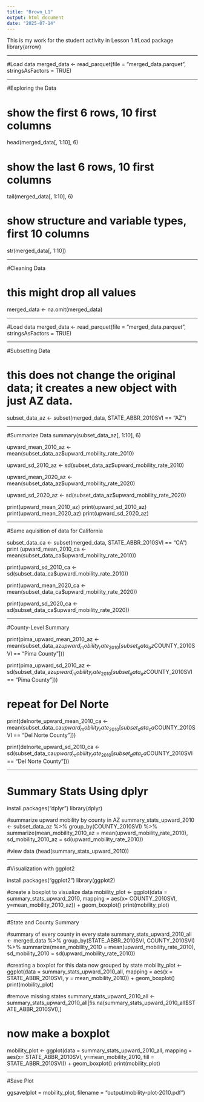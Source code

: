 ```yaml
---
title: "Brown_L1"
output: html_document
date: "2025-07-14"
---
```

This is my work for the student activity in Lesson 1
#Load package
library(arrow)

---

#Load data
merged_data <- read_parquet(file = "merged_data.parquet", stringsAsFactors = TRUE)

---

#Exploring the Data

# show the first 6 rows, 10 first columns
head(merged_data[, 1:10], 6) 

# show the last 6 rows, 10 first columns
tail(merged_data[, 1:10], 6) 

# show structure and variable types, first 10 columns
str(merged_data[, 1:10]) 

---

#Cleaning Data

# this might drop all values
merged_data <- na.omit(merged_data)

---

#Load data
merged_data <- read_parquet(file = "merged_data.parquet", stringsAsFactors = TRUE)

---

#Subsetting Data

# this does not change the original data; it creates a new object with just AZ data.
subset_data_az <- subset(merged_data, STATE_ABBR_2010SVI == "AZ") 

--- 

#Summarize Data
summary(subset_data_az[, 1:10], 6)

upward_mean_2010_az <- mean(subset_data_az$upward_mobility_rate_2010)

upward_sd_2010_az <- sd(subset_data_az$upward_mobility_rate_2010)

upward_mean_2020_az <- mean(subset_data_az$upward_mobility_rate_2020)

upward_sd_2020_az <- sd(subset_data_az$upward_mobility_rate_2020)

print(upward_mean_2010_az)
print(upward_sd_2010_az)
print(upward_mean_2020_az)
print(upward_sd_2020_az)

---

#Same aquisition of data for California

subset_data_ca <- subset(merged_data, STATE_ABBR_2010SVI == "CA")
print (upward_mean_2010_ca <-mean(subset_data_ca$upward_mobility_rate_2010))

print(upward_sd_2010_ca <- sd(subset_data_ca$upward_mobility_rate_2010))

print(upward_mean_2020_ca <- mean(subset_data_ca$upward_mobility_rate_2020))

print(upward_sd_2020_ca <- sd(subset_data_ca$upward_mobility_rate_2020))

---

#County-Level Summary

print(pima_upward_mean_2010_az <- mean(subset_data_az$upward_mobility_rate_2010[subset_data_az$COUNTY_2010SVI == "Pima County"]))

print(pima_upward_sd_2010_az <- sd(subset_data_az$upward_mobility_rate_2010[subset_data_az$COUNTY_2010SVI == "Pima County"]))

# repeat for Del Norte
print(delnorte_upward_mean_2010_ca <- mean(subset_data_ca$upward_mobility_rate_2010[subset_data_ca$COUNTY_2010SVI == "Del Norte County"]))

print(delnorte_upward_sd_2010_ca <- sd(subset_data_ca$upward_mobility_rate_2010[subset_data_ca$COUNTY_2010SVI == "Del Norte County"]))

---

# Summary Stats Using dplyr

install.packages("dplyr")
library(dplyr)

#summarize upward mobility by county in AZ
summary_stats_upward_2010 <- subset_data_az %>%
  group_by(COUNTY_2010SVI) %>%
  summarize(mean_mobility_2010_az = mean(upward_mobility_rate_2010),
            sd_mobility_2010_az = sd(upward_mobility_rate_2010))

#view data
(head(summary_stats_upward_2010))

---

#Visualization with ggplot2

install.packages("ggplot2")
library(ggplot2)

#create a boxplot to visualize data
mobility_plot <- ggplot(data = summary_stats_upward_2010,
                        mapping = aes(x= COUNTY_2010SVI, y=mean_mobility_2010_az)) +
  geom_boxplot()
print(mobility_plot)

---

#State and County Summary

#summary of every county in every state
summary_stats_upward_2010_all <- merged_data %>%
  group_by(STATE_ABBR_2010SVI, COUNTY_2010SVI) %>%
  summarize(mean_mobility_2010 = mean(upward_mobility_rate_2010),
            sd_mobility_2010 = sd(upward_mobility_rate_2010))
            
#creating a boxplot for this data now grouped by state
mobility_plot <- ggplot(data = summary_stats_upward_2010_all,
                        mapping = aes(x = STATE_ABBR_2010SVI, y = mean_mobility_2010)) +
  geom_boxplot()
print(mobility_plot)

#remove missing states
summary_stats_upward_2010_all <- summary_stats_upward_2010_all[!is.na(summary_stats_upward_2010_all$STATE_ABBR_2010SVI),]

# now make a boxplot
mobility_plot <- ggplot(data = summary_stats_upward_2010_all,
                        mapping = aes(x= STATE_ABBR_2010SVI, y=mean_mobility_2010,
                                      fill = STATE_ABBR_2010SVI)) +
  geom_boxplot()
print(mobility_plot)

---

#Save Plot

ggsave(plot = mobility_plot, filename = "output/mobility-plot-2010.pdf")

